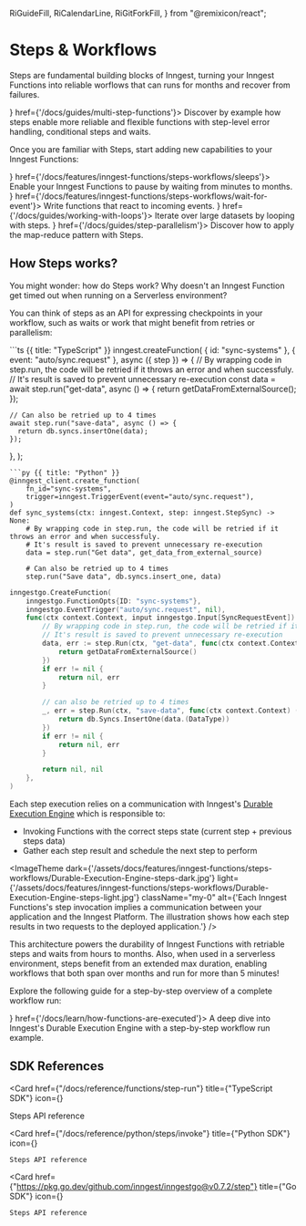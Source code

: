 
  RiGuideFill,
  RiCalendarLine,
  RiGitForkFill,
} from "@remixicon/react";

# Steps & Workflows

Steps are fundamental building blocks of Inngest, turning your Inngest Functions into reliable worflows that can runs for months and recover from failures.

<CardGroup cols={1}>
  <Card title="Thinking in Steps" icon={<RiGuideFill className="text-basis h-4 w-4" />} href={'/docs/guides/multi-step-functions'}>
    Discover by example how steps enable more reliable and flexible functions with step-level error handling, conditional steps and waits.
  </Card>
</CardGroup>


Once you are familiar with Steps, start adding new capabilities to your Inngest Functions: 

<CardGroup cols={2}>
  <Card title="Add sleeps" icon={<RiCalendarLine className="text-basis h-4 w-4" />} href={'/docs/features/inngest-functions/steps-workflows/sleeps'}>
    Enable your Inngest Functions to pause by waiting from minutes to months.
  </Card>
  <Card title="Wait for events" icon={<EventIcon className="text-basis h-4 w-4"/>} href={'/docs/features/inngest-functions/steps-workflows/wait-for-event'}>
    Write functions that react to incoming events.
  </Card>
  <Card title="Loop over steps" icon={<RiGuideFill className="text-basis h-4 w-4" />} href={'/docs/guides/working-with-loops'}>
    Iterate over large datasets by looping with steps.
  </Card>
  <Card title="Parallelize steps" icon={<RiGitForkFill className="rotate-90 text-basis h-4 w-4" />} href={'/docs/guides/step-parallelism'}>
    Discover how to apply the map-reduce pattern with Steps.
  </Card>
</CardGroup>


## How Steps works?

You might wonder: how do Steps work? Why doesn't an Inngest Function get timed out when running on a Serverless environment?

You can think of steps as an API for expressing checkpoints in your workflow, such as waits or work that might benefit from retries or parallelism:

<CodeGroup>
```ts {{ title: "TypeScript" }}
inngest.createFunction(
  { id: "sync-systems" },
  { event: "auto/sync.request" },
  async ({ step }) => {
    // By wrapping code in step.run, the code will be retried if it throws an error and when successfuly.
    // It's result is saved to prevent unnecessary re-execution
    const data = await step.run("get-data", async () => {
      return getDataFromExternalSource();
    });

    // Can also be retried up to 4 times
    await step.run("save-data", async () => {
      return db.syncs.insertOne(data);
    });
  },
);
```
```py {{ title: "Python" }}
@inngest_client.create_function(
    fn_id="sync-systems",
    trigger=inngest.TriggerEvent(event="auto/sync.request"),
)
def sync_systems(ctx: inngest.Context, step: inngest.StepSync) -> None:
    # By wrapping code in step.run, the code will be retried if it throws an error and when successfuly.
    # It's result is saved to prevent unnecessary re-execution
    data = step.run("Get data", get_data_from_external_source)

    # Can also be retried up to 4 times
    step.run("Save data", db.syncs.insert_one, data)
```
```go {{ title: "Go" }}
inngestgo.CreateFunction(
	inngestgo.FunctionOpts{ID: "sync-systems"},
	inngestgo.EventTrigger("auto/sync.request", nil),
	func(ctx context.Context, input inngestgo.Input[SyncRequestEvent]) (any, error) {
		// By wrapping code in step.run, the code will be retried if it throws an error and when successfuly.
		// It's result is saved to prevent unnecessary re-execution
		data, err := step.Run(ctx, "get-data", func(ctx context.Context) (any, error) {
			return getDataFromExternalSource()
		})
		if err != nil {
			return nil, err
		}

		// can also be retried up to 4 times
		_, err = step.Run(ctx, "save-data", func(ctx context.Context) (any, error) {
			return db.Syncs.InsertOne(data.(DataType))
		})
		if err != nil {
			return nil, err
		}

		return nil, nil
	},
)
```
</CodeGroup>

Each step execution relies on a communication with Inngest's [Durable Execution Engine](/docs/learn/how-functions-are-executed) which is responsible to:

- Invoking Functions with the correct steps state (current step + previous steps data)
- Gather each step result and schedule the next step to perform


<ImageTheme
  dark={'/assets/docs/features/inngest-functions/steps-workflows/Durable-Execution-Engine-steps-dark.jpg'}
  light={'/assets/docs/features/inngest-functions/steps-workflows/Durable-Execution-Engine-steps-light.jpg'}
  className="my-0"
  alt={'Each Inngest Functions\'s step invocation implies a communication between your application and the Inngest Platform. The illustration shows how each step results in two requests to the deployed application.'}
/>

This architecture powers the durability of Inngest Functions with retriable steps and waits from hours to months. Also, when used in a serverless environment, steps benefit from an extended max duration, enabling workflows that both span over months and run for more than 5 minutes!

Explore the following guide for a step-by-step overview of a complete workflow run:

<CardGroup cols={1}>
  <Card title="How Functions are executed" icon={<RiGuideFill className="text-basis h-4 w-4" />} href={'/docs/learn/how-functions-are-executed'}>
    A deep dive into Inngest's Durable Execution Engine with a step-by-step workflow run example.
  </Card>
</CardGroup>

## SDK References


<CardGroup cols={3}>

  <Card 
    href={"/docs/reference/functions/step-run"}
    title={"TypeScript SDK"}
    icon={<TypeScriptIcon className="text-basis" />}
  >
  Steps API reference
  </Card>

  <Card 
    href={"/docs/reference/python/steps/invoke"}
    title={"Python SDK"}
    icon={<PythonIcon className="text-basis" />}
  >
    Steps API reference
  </Card>


  <Card 
    href={"https://pkg.go.dev/github.com/inngest/inngestgo@v0.7.2/step"}
    title={"Go SDK"}
    icon={<GoIcon className="text-basis" />}
  >
    Steps API reference
  </Card>

</CardGroup>